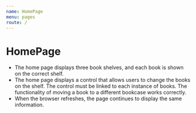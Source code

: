 ```yaml
---
name: HomePage
menu: pages
route: /
---
```


# HomePage

* The home page displays three book shelves, and each book is shown on the correct shelf.
* The home page displays a control that allows users to change the books on the shelf. The control must be linked to each instance of books. The functionality of moving a book to a different bookcase works correctly.
* When the browser refreshes, the page continues to display the same information.
